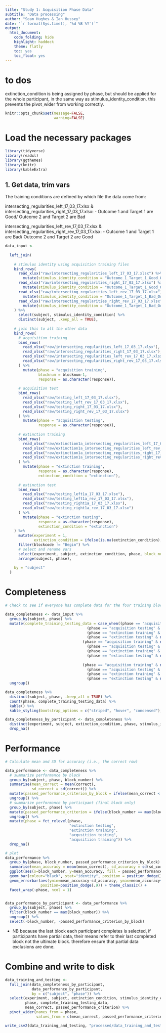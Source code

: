 ```yaml
---
title: "Study 1: Acquisition Phase Data"
subtitle: "Data processing"
author: "Sean Hughes & Ian Hussey"
date: "`r format(Sys.time(), '%d %B %Y')`"
output: 
  html_document:
    code_folding: hide
    highlight: haddock
    theme: flatly
    toc: yes 
    toc_float: yes
---
```


# to dos

extinction_condition is being assigned by phase, but should be applied for the whole participant, in the same way as stimulus_identity_condition. this prevents the pivot_wider from working correctly.

```r
knitr::opts_chunk$set(message=FALSE,
                      warning=FALSE)
```


# Load the necessary packages

```r
library(tidyverse)
library(readxl)
library(ggthemes)
library(knitr)
library(kableExtra)
```

## 1. Get data, trim vars

The training conditions are defined by which file the data come from:

intersecting_regularities_left_17_03_17.xlsx & 
intersecting_regularities_right_17_03_17.xlsx: 
- Outcome 1 and Target 1 are Good/ Outcome 2 and Target 2 are Bad

intersecting_regularities_left_rev_17_03_17.xlsx & 
intersecting_regularities_right_rev_17_03_17.xlsx: 
- Outcome 1 and Target 1 are Bad/ Outcome 2 and Target 2 are Good

```r

data_input <- 
  
  left_join(
    
    # stimulus identity using acquisition training files
    bind_rows(
      read_xlsx("raw/intersecting_regularities_left_17_03_17.xlsx") %>%
        mutate(stimulus_identity_condition = "Outcome_1_Target_1_Good_Outcome_2_Target_2_Bad"),
      read_xlsx("raw/intersecting_regularities_right_17_03_17.xlsx") %>%
        mutate(stimulus_identity_condition = "Outcome_1_Target_1_Good_Outcome_2_Target_2_Bad"),
      read_xlsx("raw/intersecting_regularities_left_rev_17_03_17.xlsx") %>%
        mutate(stimulus_identity_condition = "Outcome_1_Target_1_Bad_Outcome_2_Target_2_Good"),
      read_xlsx("raw/intersecting_regularities_right_rev_17_03_17.xlsx") %>%
        mutate(stimulus_identity_condition = "Outcome_1_Target_1_Bad_Outcome_2_Target_2_Good")
    ) %>%
      select(subject, stimulus_identity_condition) %>%
      distinct(subject, .keep_all = TRUE),
    
    # join this to all the other data
    bind_rows(
      # acquisition training 
      bind_rows(
        read_xlsx("raw/intersecting_regularities_left_17_03_17.xlsx"),
        read_xlsx("raw/intersecting_regularities_right_17_03_17.xlsx"),
        read_xlsx("raw/intersecting_regularities_left_rev_17_03_17.xlsx"),
        read_xlsx("raw/intersecting_regularities_right_rev_17_03_17.xlsx")
      ) %>%
        mutate(phase = "acquisition training",
               blocknum = blocknum-1,
               response = as.character(response)),
      
      # acquisition test 
      bind_rows(
        read_xlsx("raw/testing_left_17_03_17.xlsx"),
        read_xlsx("raw/testing_left_rev_17_03_17.xlsx"),
        read_xlsx("raw/testing_right_17_03_17.xlsx"),
        read_xlsx("raw/testing_right_rev_17_03_17.xlsx")
      ) %>%
        mutate(phase = "acquisition testing",
               response = as.character(response)),
      
      # extinction training
      bind_rows(
        read_xlsx("raw/extinction1a_intersecting_regularities_left_17_03_17.xlsx"),
        read_xlsx("raw/extinction1a_intersecting_regularities_left_rev_17_03_17.xlsx"),
        read_xlsx("raw/extinction1a_intersecting_regularities_right_17_03_17.xlsx"),
        read_xlsx("raw/extinction1a_intersecting_regularities_right_rev_17_03_17.xlsx")
      ) %>%
        mutate(phase = "extinction training",
               response = as.character(response),
               extinction_condition = "extinction"),
      
      # extinction test 
      bind_rows(
        read_xlsx("raw/testing_left1a_17_03_17.xlsx"),
        read_xlsx("raw/testing_left1a_rev_17_03_17.xlsx"),
        read_xlsx("raw/testing_right1a_17_03_17.xlsx"),
        read_xlsx("raw/testing_right1a_rev_17_03_17.xlsx")
      ) %>%
        mutate(phase = "extinction testing",
               response = as.character(response),
               extinction_condition = "extinction")
    ) %>%
      mutate(experiment = 1,
             extinction_condition = ifelse(is.na(extinction_condition), "acquisition only", extinction_condition)) %>%
      filter(blockcode != "Begin") %>% 
      # select and rename vars
      select(experiment, subject, extinction_condition, phase, block_number = blocknum, trial_number = trialnum, correct) %>%
      arrange(subject, phase),
    
    by = "subject"
  )

```

# Completeness

```r

# Check to see if everyone has complete data for the four training blocks

data_completeness <- data_input %>%
  group_by(subject, phase) %>%
  mutate(complete_training_testing_data = case_when((phase == "acquisition training" & n() == 80) |
                                     (phase == "acquisition testing" & n() == 8) |
                                     (phase == "extinction training" & n() == 80) |
                                     (phase == "extinction testing" & n() == 8) ~ "complete", 
                                   (phase == "acquisition training" & n() > 80) |
                                     (phase == "acquisition testing" & n() > 8) |
                                     (phase == "extinction training" & n() > 80) |
                                     (phase == "extinction testing" & n() > 8) ~ "excess", 
                                   
                                   (phase == "acquisition training" & n() < 80) |
                                     (phase == "acquisition testing" & n() < 8) |
                                     (phase == "extinction training" & n() < 80) |
                                     (phase == "extinction testing" & n() < 8) ~ "partial")) %>%
  ungroup()

data_completeness %>%
  distinct(subject, phase, .keep_all = TRUE) %>%
  count(phase, complete_training_testing_data) %>%
  kable() %>%
  kable_styling(bootstrap_options = c("striped", "hover", "condensed"), full_width = FALSE)

data_completeness_by_participant <- data_completeness %>%
  distinct(experiment, subject, extinction_condition, phase, stimulus_identity_condition, complete_training_testing_data) %>%
  drop_na()

```

# Performance

```r

# Calculate mean and SD for accuracy (i.e., the correct row) 

data_performance <- data_completeness %>%
  # summarize performance by block
  group_by(subject, phase, block_number) %>% 
  summarise(mean_correct = mean(correct), 
            sd_correct = sd(correct)) %>%
  mutate(passed_performance_criterion_by_block = ifelse(mean_correct < .75, FALSE, TRUE)) %>%
  ungroup() %>% 
  # summarize performance by participant (final block only)
  group_by(subject, phase) %>% 
  mutate(passed_performance_criterion = ifelse(block_number == max(block_number) & passed_performance_criterion_by_block == TRUE, TRUE, FALSE)) %>%
  ungroup() %>%
  mutate(phase = fct_relevel(phase,
                             "extinction testing",
                             "extinction training",
                             "acqusitiion testing",
                             "acqusitiion training")) %>%
  drop_na()

# plot
data_performance %>% 
  group_by(phase, block_number, passed_performance_criterion_by_block) %>% 
  summarise(mean_accuracy = mean(mean_correct), sd_accuracy = sd(sd_correct)) %>%
  ggplot(aes(x=block_number, y=mean_accuracy, fill = passed_performance_criterion_by_block)) +
  geom_bar(colour="black", stat="identity", position = position_dodge()) + 
  geom_errorbar(aes(ymin=mean_accuracy-sd_accuracy, ymax=mean_accuracy+sd_accuracy), width=.2,
                position=position_dodge(.9)) + theme_classic() +
  facet_wrap(~phase, ncol = 1)


data_performance_by_participant <- data_performance %>%
  group_by(subject, phase) %>% 
  filter(block_number == max(block_number)) %>%
  ungroup() %>%
  select(-block_number, -passed_performance_criterion_by_block)

```

- NB because the last block each participant completes is selected, if participants have partial data, their means refer to their last completed block not the ultimate block. therefore ensure that partial data exclusions are done.

# Combine and write to disk

```r

data_training_and_testing <- 
  full_join(data_completeness_by_participant, 
            data_performance_by_participant, 
            by = c("subject", "phase")) %>%
  select(experiment, subject, extinction_condition, stimulus_identity_condition, 
         phase, complete_training_testing_data, 
         mean_correct, passed_performance_criterion) %>%
  pivot_wider(names_from = phase,
              values_from = c(mean_correct, passed_performance_criterion))

write_csv2(data_training_and_testing, "processed/data_training_and_testing.csv")

```



